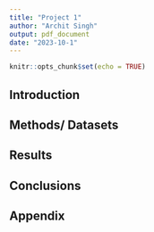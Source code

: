 ```yaml
---
title: "Project 1"
author: "Archit Singh"
output: pdf_document
date: "2023-10-1"
---
```


```r
knitr::opts_chunk$set(echo = TRUE)
```


## Introduction

## Methods/ Datasets

## Results

## Conclusions

## Appendix